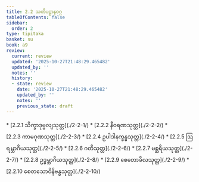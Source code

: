 ```yaml
---
title: 2.2 သတိပဋ္ဌာနဝဂ္ဂ
tableOfContents: false
sidebar:
  order: 2
type: tipitaka
basket: su
book: a9
review:
  current: review
  updated: '2025-10-27T21:48:29.465482'
  updated_by: ''
  notes: ''
  history:
  - state: review
    date: '2025-10-27T21:48:29.465482'
    updated_by: ''
    notes: ''
    previous_state: draft
---
```



<ReviewStatus review={frontmatter.review} showDetails={true} />

<HypothesisAnnotation frontmatter={frontmatter} />

<DynamicBreadcrumb />



<TableOfContents book="a9" section="2.2">
* [2.2.1 သိက္ခာဒုဗ္ဗလျသုတ္တ](./2-2-1/)
* [2.2.2 နီဝရဏသုတ္တ](./2-2-2/)
* [2.2.3 ကာမဂုဏသုတ္တ](./2-2-3/)
* [2.2.4 ဥပါဒါနက္ခန္ဓသုတ္တ](./2-2-4/)
* [2.2.5 ဩရမ္ဘာဂိယသုတ္တ](./2-2-5/)
* [2.2.6 ဂတိသုတ္တ](./2-2-6/)
* [2.2.7 မစ္ဆရိယသုတ္တ](./2-2-7/)
* [2.2.8 ဥဒ္ဓမ္ဘာဂိယသုတ္တ](./2-2-8/)
* [2.2.9 စေတောခိလသုတ္တ](./2-2-9/)
* [2.2.10 စေတသောဝိနိဗန္ဓသုတ္တ](./2-2-10/)
</TableOfContents>